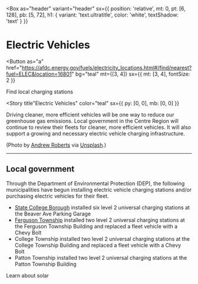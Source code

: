 
<Box
  as="header"
  variant="header"
  sx={{
    position: 'relative',
    mt: 0,
    pt: [6, 128],
    pb: [5, 72],
    h1: { variant: 'text.ultratitle', color: 'white', textShadow: 'text' }
  }}
>
<BGImg
  width={1950}
  height={1300}
  alt="Electric car plugged in on the side of a sunny downtown street"
  src="/electric-vehicles.jpeg"
  gradient="rgba(0,0,0,0.125), rgba(0,0,0,0.25)"
/>

# Electric Vehicles

<Button
  as="a"
  href="https://afdc.energy.gov/fuels/electricity_locations.html#/find/nearest?fuel=ELEC&location=16801"
  bg="teal"
  mt={[3, 4]}
  sx={{ mt: [3, 4], fontSize: 2 }}
>
  <GeoFill />
  Find local charging stations
</Button>
</Box>

<Story
  title"Electric Vehicles"
  color="teal"
  sx={{ py: [0, 0], mb: [0, 0] }}
>

Driving cleaner, more efficient vehicles will be one way to reduce our greenhouse gas emissions. Local government in the Centre Region will continue to review their fleets for cleaner, more efficient vehicles. It will also support a growing and necessary electric vehicle charging infrastructure.

(Photo by [Andrew Roberts](https://unsplash.com/@studiodenley?utm_source=unsplash&utm_medium=referral&utm_content=creditCopyText) via [Unsplash](https://unsplash.com/s/photos/electric-car?utm_source=unsplash&utm_medium=referral&utm_content=creditCopyText).)

---

## Local government <Diagram3 />

Through the Department of Environmental Protection (DEP), the following municipalities have begun installing electric vehicle charging stations and/or purchasing electric vehicles for their fleet.

- [State College Borough](https://www.statecollege.com/news/local-news/electric-vehicle-charging-stations-added-to-beaver-avenue-garage,1480787/) installed six level 2 universal charging stations at the Beaver Ave Parking Garage
- [Ferguson Township](https://www.twp.ferguson.pa.us/home/news/new-electric-vehicle-charging-station-installed-0) installed two level 2 universal charging stations at the Ferguson Township Building and replaced a fleet vehicle with a Chevy Bolt
- College Township installed two level 2 universal charging stations at the College Township Building and replaced a fleet vehicle with a Chevy Bolt
- Patton Township installed two level 2 universal charging stations at the Patton Township Building

<NavCard color="yellow" to="/solar" icon={Sun}>
  Learn about solar
</NavCard>
</Story>
